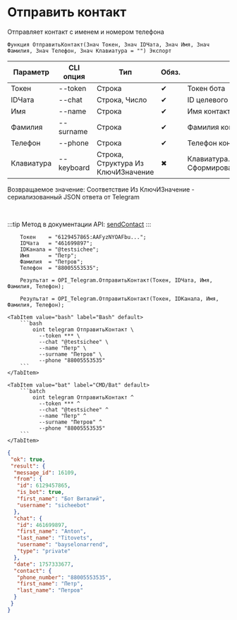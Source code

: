 ﻿---
sidebar_position: 9
description: Отправить контакт и другие функции для работы с Telegram в Открытом пакете интеграций - бесплатной open-source библиотеке интеграций для 1С:Предприятие 8, OneScript и CLI
keywords: [1C, 1С, 1С:Предприятие, 1С:Предприятие 8.3, API, Интеграция, Сервисы, Обмен, OneScript, CLI, Telegram]
---


# Отправить контакт
 Отправляет контакт с именем и номером телефона



`Функция ОтправитьКонтакт(Знач Токен, Знач IDЧата, Знач Имя, Знач Фамилия, Знач Телефон, Знач Клавиатура = "") Экспорт`

  | Параметр | CLI опция | Тип | Обяз. | Назначение |
  |-|-|-|-|-|
  | Токен | --token | Строка | &#x2714; | Токен бота |
  | IDЧата | --chat | Строка, Число | &#x2714; | ID целевого чата или IDЧата*IDТемы |
  | Имя | --name | Строка | &#x2714; | Имя контакта |
  | Фамилия | --surname | Строка | &#x2714; | Фамилия контакта |
  | Телефон | --phone | Строка | &#x2714; | Телефон контакта |
  | Клавиатура | --keyboard | Строка, Структура Из КлючИЗначение | &#x2716; | Клавиатура. См. СформироватьКлавиатуруПоМассивуКнопок |

  
  Возвращаемое значение:   Соответствие Из КлючИЗначение - сериализованный JSON ответа от Telegram

<br/>

:::tip
Метод в документации API: [sendContact](https://core.telegram.org/bots/api#sendcontact)
:::
<br/>



```bsl title="Пример использования для 1С:Предприятие/OneScript"
    Токен    = "6129457865:AAFyzNYOAFbu...";
    IDЧата   = "461699897";
    IDКанала = "@testsichee";
    Имя      = "Петр";
    Фамилия  = "Петров";
    Телефон  = "88005553535";

    Результат = OPI_Telegram.ОтправитьКонтакт(Токен, IDЧата, Имя, Фамилия, Телефон);

    Результат = OPI_Telegram.ОтправитьКонтакт(Токен, IDКанала, Имя, Фамилия, Телефон);
```
    

 <Tabs>
  
    <TabItem value="bash" label="Bash" default>
        ```bash
            oint telegram ОтправитьКонтакт \
              --token *** \
              --chat "@testsichee" \
              --name "Петр" \
              --surname "Петров" \
              --phone "88005553535"
        ```
    </TabItem>
  
    <TabItem value="bat" label="CMD/Bat" default>
        ```batch
            oint telegram ОтправитьКонтакт ^
              --token *** ^
              --chat "@testsichee" ^
              --name "Петр" ^
              --surname "Петров" ^
              --phone "88005553535"
        ```
    </TabItem>
</Tabs>


```json title="Результат"
{
 "ok": true,
 "result": {
  "message_id": 16109,
  "from": {
   "id": 6129457865,
   "is_bot": true,
   "first_name": "Бот Виталий",
   "username": "sicheebot"
  },
  "chat": {
   "id": 461699897,
   "first_name": "Anton",
   "last_name": "Titovets",
   "username": "bayselonarrend",
   "type": "private"
  },
  "date": 1757333677,
  "contact": {
   "phone_number": "88005553535",
   "first_name": "Петр",
   "last_name": "Петров"
  }
 }
}
```
